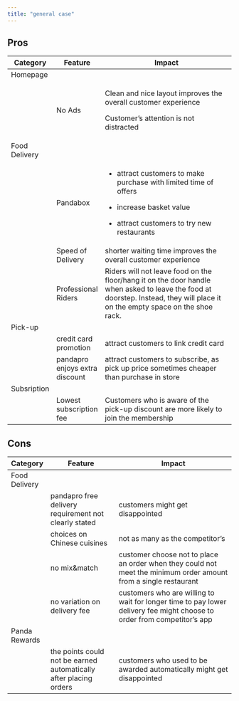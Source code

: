 ```yaml
---
title: "general case"
---
```


## Pros

+---------------+--------------------------------+-------------------------------------------------------------------------------------------------------------------------------------------------------------------------------+
| Category      | Feature                        | Impact                                                                                                                                                                        |
+===============+================================+===============================================================================================================================================================================+
| Homepage      |                                |                                                                                                                                                                               |
+---------------+--------------------------------+-------------------------------------------------------------------------------------------------------------------------------------------------------------------------------+
|               | No Ads                         | Clean and nice layout improves the overall customer experience                                                                                                                |
|               |                                |                                                                                                                                                                               |
|               |                                | Customer's attention is not distracted                                                                                                                                        |
+---------------+--------------------------------+-------------------------------------------------------------------------------------------------------------------------------------------------------------------------------+
| Food Delivery |                                |                                                                                                                                                                               |
+---------------+--------------------------------+-------------------------------------------------------------------------------------------------------------------------------------------------------------------------------+
|               | Pandabox                       | -   attract customers to make purchase with limited time of offers                                                                                                            |
|               |                                |                                                                                                                                                                               |
|               |                                | -   increase basket value                                                                                                                                                     |
|               |                                |                                                                                                                                                                               |
|               |                                | -   attract customers to try new restaurants                                                                                                                                  |
+---------------+--------------------------------+-------------------------------------------------------------------------------------------------------------------------------------------------------------------------------+
|               | Speed of Delivery              | shorter waiting time improves the overall customer experience                                                                                                                 |
+---------------+--------------------------------+-------------------------------------------------------------------------------------------------------------------------------------------------------------------------------+
|               | Professional Riders            | Riders will not leave food on the floor/hang it on the door handle when asked to leave the food at doorstep. Instead, they will place it on the empty space on the shoe rack. |
+---------------+--------------------------------+-------------------------------------------------------------------------------------------------------------------------------------------------------------------------------+
| Pick-up       |                                |                                                                                                                                                                               |
+---------------+--------------------------------+-------------------------------------------------------------------------------------------------------------------------------------------------------------------------------+
|               | credit card promotion          | attract customers to link credit card                                                                                                                                         |
+---------------+--------------------------------+-------------------------------------------------------------------------------------------------------------------------------------------------------------------------------+
|               | pandapro enjoys extra discount | attract customers to subscribe, as pick up price sometimes cheaper than purchase in store                                                                                     |
+---------------+--------------------------------+-------------------------------------------------------------------------------------------------------------------------------------------------------------------------------+
| Subsription   |                                |                                                                                                                                                                               |
+---------------+--------------------------------+-------------------------------------------------------------------------------------------------------------------------------------------------------------------------------+
|               | Lowest subscription fee        | Customers who is aware of the pick-up discount are more likely to join the membership                                                                                         |
+---------------+--------------------------------+-------------------------------------------------------------------------------------------------------------------------------------------------------------------------------+

## Cons

+---------------+-------------------------------------------------------------------+-------------------------------------------------------------------------------------------------------------------------+
| Category      | Feature                                                           | Impact                                                                                                                  |
+===============+===================================================================+=========================================================================================================================+
| Food Delivery |                                                                   |                                                                                                                         |
+---------------+-------------------------------------------------------------------+-------------------------------------------------------------------------------------------------------------------------+
|               | pandapro free delivery requirement not clearly stated             | customers might get disappointed                                                                                        |
+---------------+-------------------------------------------------------------------+-------------------------------------------------------------------------------------------------------------------------+
|               | choices on Chinese cuisines                                       | not as many as the competitor's                                                                                         |
+---------------+-------------------------------------------------------------------+-------------------------------------------------------------------------------------------------------------------------+
|               | no mix&match                                                      | customer choose not to place an order when they could not meet the minimum order amount from a single restaurant        |
+---------------+-------------------------------------------------------------------+-------------------------------------------------------------------------------------------------------------------------+
|               | no variation on delivery fee                                      | customers who are willing to wait for longer time to pay lower delivery fee might choose to order from competitor's app |
+---------------+-------------------------------------------------------------------+-------------------------------------------------------------------------------------------------------------------------+
| Panda Rewards |                                                                   |                                                                                                                         |
+---------------+-------------------------------------------------------------------+-------------------------------------------------------------------------------------------------------------------------+
|               | the points could not be earned automatically after placing orders | customers who used to be awarded automatically might get disappointed                                                   |
+---------------+-------------------------------------------------------------------+-------------------------------------------------------------------------------------------------------------------------+
